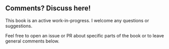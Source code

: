 ::: {.content-hidden unless-format="html"}

# Comments? Discuss here! {-}

This book is an active work-in-progress. I welcome any questions or suggestions. 

Feel free to open an issue or PR about specific parts of the book or to leave general comments below. 

<script src="https://utteranc.es/client.js"
        repo="emilyriederer/data-disasters"
        issue-term="pathname"
        label="utterances"
        theme="github-light"
        crossorigin="anonymous"
        async>
</script>

:::
